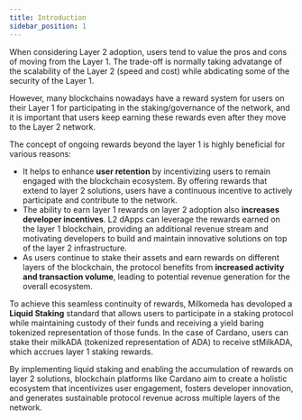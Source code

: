 ```yaml
---
title: Introduction
sidebar_position: 1
---
```


When considering Layer 2 adoption, users tend to value the pros and cons of moving from the Layer 1. The trade-off is normally taking advatange of the scalability of the Layer 2 (speed and cost) while abdicating some of the security of the Layer 1.

However, many blockchains nowadays have a reward system for users on their Layer 1 for participating in the staking/governance of the network,
and it is important that users keep earning these rewards even after they move to the Layer 2 network.

The concept of ongoing rewards beyond the layer 1 is highly beneficial for various reasons:

- It helps to enhance **user retention** by incentivizing users to remain engaged with the blockchain ecosystem. By offering rewards that extend to layer 2 solutions, users have a continuous incentive to actively participate and contribute to the network.
- The ability to earn layer 1 rewards on layer 2 adoption also **increases developer incentives**. L2 dApps can leverage the rewards earned on the layer 1 blockchain, providing an additional revenue stream and motivating developers to build and maintain innovative solutions on top of the layer 2 infrastructure.
- As users continue to stake their assets and earn rewards on different layers of the blockchain, the protocol benefits from **increased activity and transaction volume**, leading to potential revenue generation for the overall ecosystem.

To achieve this seamless continuity of rewards, Milkomeda has devoloped a **Liquid Staking** standard that allows users to participate in a staking protocol while maintaining custody of their funds and receiving a yield baring tokenized representation of those funds.
In the case of Cardano, users can stake their milkADA (tokenized representation of ADA) to receive stMilkADA, which accrues layer 1 staking rewards.

By implementing liquid staking and enabling the accumulation of rewards on layer 2 solutions, blockchain platforms like Cardano aim to create a holistic ecosystem that incentivizes user engagement, fosters developer innovation, and generates sustainable protocol revenue across multiple layers of the network.
